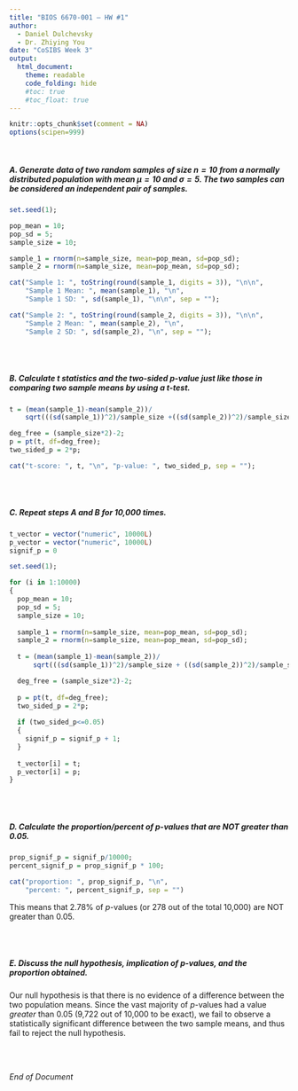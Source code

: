 ```yaml
---
title: "BIOS 6670-001 — HW #1"
author: 
  - Daniel Dulchevsky
  - Dr. Zhiying You
date: "CoSIBS Week 3"
output: 
  html_document:
    theme: readable
    code_folding: hide
    #toc: true
    #toc_float: true
---
```

```r
knitr::opts_chunk$set(comment = NA)
options(scipen=999)
```
<br/>

##### A. Generate data of two random samples of size $n=10$ from a normally distributed population with mean $\mu=10$ and $\sigma = 5$. The two samples can be considered an independent pair of samples.
```r
set.seed(1);

pop_mean = 10;
pop_sd = 5;
sample_size = 10;

sample_1 = rnorm(n=sample_size, mean=pop_mean, sd=pop_sd);
sample_2 = rnorm(n=sample_size, mean=pop_mean, sd=pop_sd);

cat("Sample 1: ", toString(round(sample_1, digits = 3)), "\n\n", 
    "Sample 1 Mean: ", mean(sample_1), "\n", 
    "Sample 1 SD: ", sd(sample_1), "\n\n", sep = "");

cat("Sample 2: ", toString(round(sample_2, digits = 3)), "\n\n", 
    "Sample 2 Mean: ", mean(sample_2), "\n", 
    "Sample 2 SD: ", sd(sample_2), "\n", sep = "");
```

<br/>
<br/>

##### B. Calculate $t$ statistics and the two-sided $p$-value just like those in comparing two sample means by using a $t$-test.
```r
t = (mean(sample_1)-mean(sample_2))/
    sqrt(((sd(sample_1))^2)/sample_size +((sd(sample_2))^2)/sample_size);

deg_free = (sample_size*2)-2;
p = pt(t, df=deg_free);
two_sided_p = 2*p;

cat("t-score: ", t, "\n", "p-value: ", two_sided_p, sep = "");
```

<br/>
<br/>

##### C. Repeat steps A and B for 10,000 times. 
```r

t_vector = vector("numeric", 10000L)
p_vector = vector("numeric", 10000L)
signif_p = 0

set.seed(1);

for (i in 1:10000)
{
  pop_mean = 10;
  pop_sd = 5;
  sample_size = 10;
  
  sample_1 = rnorm(n=sample_size, mean=pop_mean, sd=pop_sd);
  sample_2 = rnorm(n=sample_size, mean=pop_mean, sd=pop_sd);
  
  t = (mean(sample_1)-mean(sample_2))/
      sqrt(((sd(sample_1))^2)/sample_size + ((sd(sample_2))^2)/sample_size);

  deg_free = (sample_size*2)-2;
  
  p = pt(t, df=deg_free);
  two_sided_p = 2*p;
  
  if (two_sided_p<=0.05)
  {
    signif_p = signif_p + 1;
  }
  
  t_vector[i] = t;
  p_vector[i] = p;
}
```

<br/>
<br/>

##### D. Calculate the proportion/percent of $p$-values that are NOT greater than 0.05.
```R
prop_signif_p = signif_p/10000;
percent_signif_p = prop_signif_p * 100;

cat("proportion: ", prop_signif_p, "\n", 
    "percent: ", percent_signif_p, sep = "")
```
This means that 2.78% of $p$-values (or 278 out of the total 10,000) are NOT greater than 0.05.

<br/>
<br/>

##### E. Discuss the null hypothesis, implication of $p$-values, and the proportion obtained.

Our null hypothesis is that there is no evidence of a difference between the two population means. Since the vast majority of $p$-values had a value *greater* than 0.05 (9,722 out of 10,000 to be exact), we fail to observe a statistically significant difference between the two sample means, and thus fail to reject the null hypothesis.

<br/>
$~$
<br/>

*End of Document*